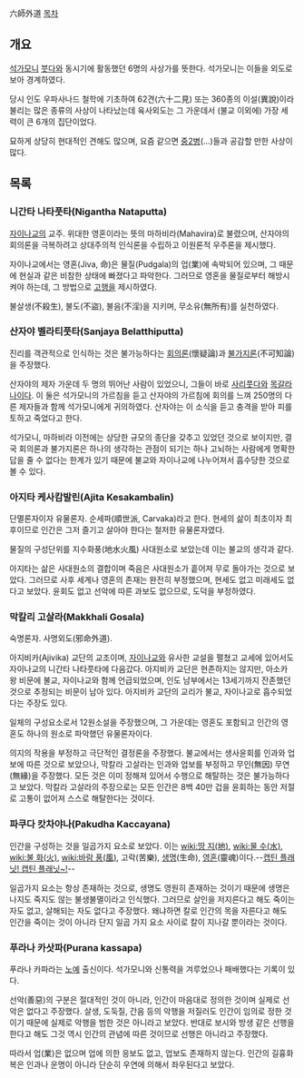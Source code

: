 六師外道
[[목차]]
== 개요 ==
[[석가모니]] [[붓다]]와 동시기에 활동했던 6명의 사상가를 뜻한다. 석가모니는 이들을 외도로 보아 경계하였다.

당시 인도 우파사나드 철학에 기초하여 62견(六十二見) 또는 360종의 이설(異說)이라 불리는 많은 종류의 사상이 나타났는데 육사외도는 그 가운데서 (불교 이외에) 가장 세력이 큰 6개의 집단이었다.

묘하게 상당히 현대적인 견해도 많으며, 요즘 같으면 [[중2병]](…)들과 공감할 만한 사상이 많다.

== 목록 ==

=== 니간타 나타풋타(Nigantha Nataputta) ===
[[자이나교]]의 교주. 위대한 영혼이라는 뜻의 마하비라(Mahavira)로 불렸으며, 산자야의 회의론을 극복하려고 상대주의적 인식론을 수립하고 이원론적 우주론을 제시했다.

자이나교에서는 영혼(Jiva, 命)은 물질(Pudgala)의 업(業)에 속박되어 있으며, 그 때문에 현실과 같은 비참한 상태에 빠졌다고 파악한다. 그러므로 영혼을 물질로부터 해방시켜야 하는데, 그 방법으로 [[고행]]을 제시하였다.

불살생(不殺生), 불도(不盜), 불음(不淫)을 지키며, 무소유(無所有)를 실천하였다.

=== 산자야 벨라티풋타(Sanjaya Belatthiputta) ===
진리를 객관적으로 인식하는 것은 불가능하다는 [[회의론]](懷疑論)과 [[불가지론]](不可知論)을 주장했다.

산자야의 제자 가운데 두 명의 뛰어난 사람이 있었으니, 그들이 바로 [[사리풋다]]와 [[목갈라나]]이다. 이 둘은 석가모니의 가르침을 듣고 산자야의 가르침에 회의를 느껴 250명의 다른 제자들과 함께 석가모니에게 귀의하였다. 산자야는 이 소식을 듣고 충격을 받아 피를 토하고 죽었다고 한다.

석가모니, 마하비라 이전에는 상당한 규모의 종단을 갖추고 있었던 것으로 보이지만, 결국 회의론과 불가지론은 하나의 생각하는 관점이 되기는 하나 고뇌하는 사람에게 명확한 답을 줄 수 없다는 한계가 있기 때문에 불교와 자이나교에 나누어져서 흡수당한 것으로 볼 수 있다.
=== 아지타 케사캄발린(Ajita Kesakambalin) ===
단멸론자이자 유물론자. 순세파(順世派, Carvaka)라고 한다. 현세의 삶이 최초이자 최후이므로 인간은 그저 즐기고 살아야 한다는 철저한 유물론자였다.

물질의 구성단위를 지수화풍(地水火風) 사대원소로 보았는데 이는 불교의 생각과 같다.

아지타는 삶은 사대원소의 결합이며 죽음은 사대원소가 흩어져 무로 돌아가는 것으로 보았다. 그러므로 사후 세계나 영혼의 존재는 완전히 부정했으며, 현세도 없고 미래세도 없다고 보았다. 윤회도 없고 선악에 따른 과보도 없으므로, 도덕을 부정하였다.


=== 막칼리 고살라(Makkhali Gosala) ===
숙명론자. 사명외도(邪命外道).

아지비카(Ajivika) 교단의 교조이며, [[자이나교]]와 유사한 교설을 펼쳤고 교세에 있어서도 자이나교의 니간타 나타풋타에 다음갔다. 아지비카 교단은 현존하지는 않지만, 아소카 왕 비문에 불교, 자이나교와 함께 언급되었으며, 인도 남부에서는 13세기까지 잔존했던 것으로 추정되는 비문이 남아 있다. 아지비카 교단의 교리가 불교, 자이나교로 흡수되었다는 주장도 있다.

일체의 구성요소로서 12원소설을 주장했으며, 그 가운데는 영혼도 포함되고 인간의 영혼도 하나의 원소로 파악했던 유물론자이다.

의지의 작용을 부정하고 극단적인 결정론을 주장했다. 불교에서는 생사윤회를 인과와 업보에 따른 것으로 보았으나, 막칼라 고살라는 인과와 업보를 부정하고 무인(無因) 무연(無緣)을 주장했다. 모든 것은 이미 정해져 있어서 수행으로 해탈하는 것은 불가능하다고 보았다. 막칼라 고살라의 주장으로는 모든 인간은 8백 40만 겁을 윤회하는 동안 저절로 고통이 없어져 스스로 해탈한다는 것이다.

=== 파쿠다 캇차야나(Pakudha Kaccayana) ===
인간을 구성하는 것을 일곱가지 요소로 보았다. 이는 [[wiki:땅 지(地)]], [[wiki:물 수(水)]], [[wiki:불 화(火)]], [[wiki:바람 풍(風)]], 고락(苦樂), [[생명]](生命), [[영혼]](靈魂)이다.--[[출동 지구특공대|캡틴 플래닛! 캡틴 플래닛~!]]--

일곱가지 요소는 항상 존재하는 것으로, 생명도 영원히 존재하는 것이기 때문에 생명은 나지도 죽지도 않는 불생불멸이라고 인식했다. 그러므로 살인을 저지른다고 해도 죽이는 자도 없고, 살해되는 자도 없다고 주장했다. 왜냐하면 칼로 인간의 목을 자른다고 해도 인간을 죽이는 것이 아니라 단지 일곱 가지 요소 사이로 칼이 지나갈 뿐이라는 것이다.

=== 푸라나 카삿파(Purana kassapa) ===
푸라나 카파라는 [[노예]] 출신이다. 석가모니와 신통력을 겨루었으나 패배했다는 기록이 있다.

선악(善惡)의 구분은 절대적인 것이 아니라, 인간이 마음대로 정의한 것이며 실제로 선악은 없다고 주장했다. 살생, 도둑질, 간음 등의 악행을 저질러도 인간이 임의로 정한 것이기 때문에 실제로 악행을 범한 것은 아니라고 보았다. 반대로 보시와 방생 같은 선행을 한다고 해도 그것 역시 인간의 관념에 따른 것이므로 선행은 아니라고 주장했다.

따라서 업(業)은 없으며 업에 의한 응보도 없고, 업보도 존재하지 않는다. 인간의 길흉화복은 인과나 운명이 아니라 단순히 우연에 의해서 좌우된다고 보았다.
